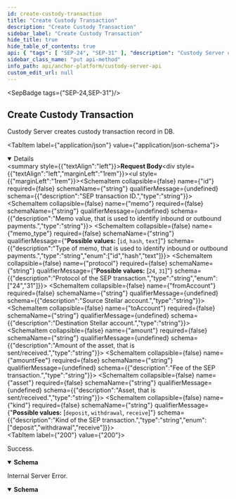 ```yaml
---
id: create-custody-transaction
title: "Create Custody Transaction"
description: "Create Custody Transaction"
sidebar_label: "Create Custody Transaction"
hide_title: true
hide_table_of_contents: true
api: { "tags": [ "SEP-24", "SEP-31" ], "description": "Custody Server creates custody transaction record in DB.\n", "operationId": "createCustodyTransaction", "requestBody": { "content": { "application/json": { "schema": { "type": "object", "properties": { "id": { "description": "SEP transaction ID", "type": "string" }, "memo": { "description": "Memo value, that is used to identify inbound or outbound payments", "type": "string" }, "memoType": { "description": "Type of memo, that is used to identify inbound or outbound payments", "type": "string", "enum": [ "id", "hash", "text" ] }, "protocol": { "description": "Protocol of the SEP transaction", "type": "string", "enum": [ "24", "31" ] }, "fromAccount": { "description": "Source Stellar account", "type": "string" }, "toAccount": { "description": "Destination Stellar account", "type": "string" }, "amount": { "description": "Amount of the asset, that is sent/received", "type": "string" }, "amountFee": { "description": "Fee of the SEP transaction", "type": "string" }, "asset": { "description": "Asset, that is sent/received", "type": "string" }, "kind": { "description": "Kind of the SEP transaction", "type": "string", "enum": [ "deposit", "withdrawal", "receive" ] } }, "title": "CreateCustodyTransactionRequest" } } } }, "responses": { "200": { "description": "Success.", "content": { "application/json": { "schema": { "type": "object", "properties": {}, "title": "CreateCustodyTransactionResponse" } } } }, "500": { "description": "Internal Server Error.", "content": { "application/json": { "schema": { "type": "object", "properties": { "error": { "type": "string" } }, "title": "Error" } } } } }, "method": "post", "path": "/transactions", "jsonRequestBodyExample": { "id": "123e4567-e89b-12d3-a456-426614174000", "memo": "12345", "memoType": "id", "protocol": "24", "fromAccount": "GA3X53JGZ5SLT733GNKH3CVV7RKCL4DXWCIZG2Y24HA24L6XNEHSQXT4", "toAccount": "GA3X53JGZ5SLT733GNKH3CVV7RKCL4DXWCIZG2Y24HA24L6XNEHSQXT4", "amount": "50", "amountAsset": "stellar:USDC:GBBD47IF6LWK7P7MDEVSCWR7DPUWV3NY3DTQEVFL4NAT4AQH3ZLLFLA5", "kind": "deposit" }, "info": { "version": "2.0.0", "description": "The Custody Server API specification for the Stellar Anchor Platform project.\n\nThe Custody Server API defines requests made by the Platform to interact with custody services.\n", "title": "Custody Server API" }, "postman": { "name": "Create Custody Transaction", "description": { "content": "The Custody Server provides set of endpoints to interact with custody services.\n", "type": "text/plain" }, "url": { "path": [ "transactions" ], "host": [ "{{baseUrl}}" ], "query": [], "variable": [] }, "header": [ { "key": "Content-Type", "value": "application/json" }, { "key": "Accept", "value": "application/json" } ], "method": "POST", "body": { "mode": "raw", "raw": "\"\"", "options": { "raw": { "language": "json" } } } } }
sidebar_class_name: "put api-method"
info_path: api/anchor-platform/custody-server-api
custom_edit_url: null
---
```



<SepBadge tags={"SEP-24,SEP-31"}/>


## Create Custody Transaction

Custody Server creates custody transaction record in DB.

<MimeTabs><TabItem label={"application/json"} value={"application/json-schema"}><details style={{}} data-collapsed={false} open={true}><summary style={{"textAlign":"left"}}><strong>Request Body</strong></summary><div style={{"textAlign":"left","marginLeft":"1rem"}}></div><ul style={{"marginLeft":"1rem"}}><SchemaItem collapsible={false} name={"id"} required={false} schemaName={"string"} qualifierMessage={undefined} schema={{"description":"SEP transaction ID.","type":"string"}}></SchemaItem> <SchemaItem collapsible={false} name={"memo"} required={false} schemaName={"string"} qualifierMessage={undefined} schema={{"description":"Memo value, that is used to identify inbound or outbound payments.","type":"string"}}></SchemaItem> <SchemaItem collapsible={false} name={"memo_type"} required={false} schemaName={"string"} qualifierMessage={"**Possible values:** [`id`, `hash`, `text`]"} schema={{"description":"Type of memo, that is used to identify inbound or outbound payments.","type":"string","enum":["id","hash","text"]}}></SchemaItem> <SchemaItem collapsible={false} name={"protocol"} required={false} schemaName={"string"} qualifierMessage={"**Possible values:** [`24`, `31`]"} schema={{"description":"Protocol of the SEP transaction.","type":"string","enum":["24","31"]}}></SchemaItem> <SchemaItem collapsible={false} name={"fromAccount"} required={false} schemaName={"string"} qualifierMessage={undefined} schema={{"description":"Source Stellar account.","type":"string"}}></SchemaItem> <SchemaItem collapsible={false} name={"toAccount"} required={false} schemaName={"string"} qualifierMessage={undefined} schema={{"description":"Destination Stellar account.","type":"string"}}></SchemaItem> <SchemaItem collapsible={false} name={"amount"} required={false} schemaName={"string"} qualifierMessage={undefined} schema={{"description":"Amount of the asset, that is sent/received.","type":"string"}}></SchemaItem> <SchemaItem collapsible={false} name={"amountFee"} required={false} schemaName={"string"} qualifierMessage={undefined} schema={{"description":"Fee of the SEP transaction.","type":"string"}}></SchemaItem> <SchemaItem collapsible={false} name={"asset"} required={false} schemaName={"string"} qualifierMessage={undefined} schema={{"description":"Asset, that is sent/received.","type":"string"}}></SchemaItem> <SchemaItem collapsible={false} name={"kind"} required={false} schemaName={"string"} qualifierMessage={"**Possible values:** [`deposit`, `withdrawal`, `receive`]"} schema={{"description":"Kind of the SEP transaction.","type":"string","enum":["deposit","withdrawal","receive"]}}></SchemaItem></ul></details></TabItem></MimeTabs><div><ApiTabs><TabItem label={"200"} value={"200"}><div>

Success.

</div><div><MimeTabs schemaType={"response"}><TabItem label={"application/json"} value={"application/json"}><SchemaTabs><TabItem label={"Schema"} value={"Schema"}><details style={{}} data-collapsed={false} open={true}><summary style={{"textAlign":"left"}}><strong>Schema</strong></summary><div style={{"textAlign":"left","marginLeft":"1rem"}}></div><ul style={{"marginLeft":"1rem"}}></ul></details></TabItem><TabItem label={"Example (from schema)"} value={"Example (from schema)"}><ResponseSamples responseExample={"{}"} language={"json"}></ResponseSamples></TabItem></SchemaTabs></TabItem></MimeTabs></div></TabItem><TabItem label={"500"} value={"500"}><div>

Internal Server Error.

</div><div><MimeTabs schemaType={"response"}><TabItem label={"application/json"} value={"application/json"}><SchemaTabs><TabItem label={"Schema"} value={"Schema"}><details style={{}} data-collapsed={false} open={true}><summary style={{"textAlign":"left"}}><strong>Schema</strong></summary><div style={{"textAlign":"left","marginLeft":"1rem"}}></div><ul style={{"marginLeft":"1rem"}}><SchemaItem collapsible={false} name={"error"} required={true} schemaName={"string"} qualifierMessage={undefined} schema={{"type":"string"}}></SchemaItem></ul></details></TabItem><TabItem label={"Example (from schema)"} value={"Example (from schema)"}><ResponseSamples responseExample={"{\n  \"error\": \"string\"\n}"} language={"json"}></ResponseSamples></TabItem></SchemaTabs></TabItem></MimeTabs></div></TabItem></ApiTabs></div>
